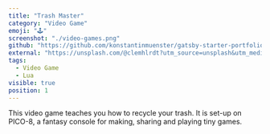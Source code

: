 ```yaml
---
title: "Trash Master"
category: "Video Game"
emoji: "🕹️"
screenshot: "./video-games.png"
github: "https://github.com/konstantinmuenster/gatsby-starter-portfolio-minimal"
external: "https://unsplash.com/@clemhlrdt?utm_source=unsplash&utm_medium=referral&utm_content=creditCopyText"
tags:
  - Video Game
  - Lua
visible: true
position: 1
---
```


This video game teaches you how to recycle your trash. It is set-up on PICO-8, a fantasy console for making, sharing and playing tiny games.
